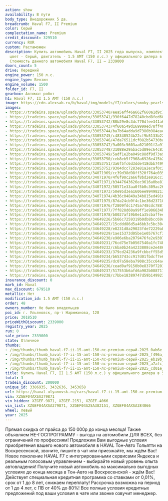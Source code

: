 ```yaml
---
action: show
availability: В пути
body_type: Внедорожник 5 дв.
breadcrumb: Haval F7, II Premium
color: Серый
complectation_name: Premium
credit_discount: 329510
currency: RUR
custom: Растаможен
description: Купить автомобиль Haval F7, II 2025 года выпуска, комплектация Premium,
  цвет - Серый, двигатель - 1.5 AMT (150 л.с.) у официального дилера в г. Ульяновск.
  Стоимость данного автомобиля Haval F7, II – 2339000
doors_count: 5
drive: Передний
engine_power: 150 л.с.
engine_type: Бензин
engine_volume: 1500
folder_id: F7, II
gearbox: Автомат робот
h1: Haval F7, II 1.5 AMT (150 л.с.)
image: https://cdn.alexsab.ru/b/haval/img/models/f7/colors/smoky-pearls.webp
images:
- https://tradeins.space/uploads/photo/33053740/eea5aff46a662f660a1d9c70ea90ab6e.jpg
- https://tradeins.space/uploads/photo/33053741/930f6447d78240cbd8fed608bc1f496a.jpg
- https://tradeins.space/uploads/photo/33053742/88b29e8c3dc770dfee341a647e0eb19b.jpg
- https://tradeins.space/uploads/photo/33053743/4f60a549d169999ed78ff48334fa7afc.jpg
- https://tradeins.space/uploads/photo/33053744/ba7b64adda9d7380b984eae07bacd01e.jpg
- https://tradeins.space/uploads/photo/33053745/c48348524b22cf9b5133b22c90ada020.jpg
- https://tradeins.space/uploads/photo/33053746/47da76511dcf082b54730ba84d1ea284.jpg
- https://tradeins.space/uploads/photo/33053747/9a003c5603aa021091f2a915edaa3241.jpg
- https://tradeins.space/uploads/photo/33053748/31088e29abac5d89ec64c8332b7045f1.jpg
- https://tradeins.space/uploads/photo/33053749/5adf1e2ba049c88df9d73a90e93d47bd.jpg
- https://tradeins.space/uploads/photo/33053750/ceb8eb5f7968a6926e415b23d002ea17.jpg
- https://tradeins.space/uploads/photo/33053751/3a6f5fc6d3dde418dbb7499fcda19fba.jpg
- https://tradeins.space/uploads/photo/33053752/9304dcc7283e81a2ecaf0c2285372082.jpg
- https://tradeins.space/uploads/photo/34071969/cc39d38d98ff320f764e035055e1a649.JPG
- https://tradeins.space/uploads/photo/34071970/4f6f90c2a66f8bd2e916cc30f039d375.JPG
- https://tradeins.space/uploads/photo/34071971/b3447643626ec9616a0be81ab6a303f6.JPG
- https://tradeins.space/uploads/photo/34071972/50571e33aa0f5b0c309ac26e996527a1.JPG
- https://tradeins.space/uploads/photo/34071973/50e95d3ea1606ee9949821360019a52d.JPG
- https://tradeins.space/uploads/photo/34071974/4b36c04849a34b815ed4916d6eabfced.JPG
- https://tradeins.space/uploads/photo/34071975/87da24cb9f4c1be36d237108f523b42b.JPG
- https://tradeins.space/uploads/photo/34071976/f2809fdc1745a748cdc7887b888557a3.JPG
- https://tradeins.space/uploads/photo/34071977/7ff828d60a99ff1e906634bc49d1cf81.JPG
- https://tradeins.space/uploads/photo/34071978/b8027af19b0e1a35cbaffee44c6aab47.JPG
- https://tradeins.space/uploads/photo/34649226/5b66c7259319b0db8bcc69dcfeb74acd.jpg
- https://tradeins.space/uploads/photo/34649227/15cddd86d5a46bb3c5bc304f978a7a62.jpg
- https://tradeins.space/uploads/photo/34649228/e8231d8a29023fde72229ab2b234428e.jpg
- https://tradeins.space/uploads/photo/34649229/1ae15373d05be1e05767cf313506ee73.jpg
- https://tradeins.space/uploads/photo/34649230/e906e6ba2079476fe2e9307f826c9bb8.jpg
- https://tradeins.space/uploads/photo/34649231/76cd75e7b0567540a1fc74b8dcbf3039.jpg
- https://tradeins.space/uploads/photo/34649232/c6ba0b24a4233808ce2e4865db9ab481.jpg
- https://tradeins.space/uploads/photo/34649233/379cd24236a9fcbbcff55d5a8b034ee7.jpg
- https://tradeins.space/uploads/photo/34649234/b653743cc917d01fbdcf7e64602fb1ba.jpg
- https://tradeins.space/uploads/photo/34649235/dc07a58eba7908c35cc64accc7e1ba68.jpg
- https://tradeins.space/uploads/photo/34649236/cead0af9150b0e8370f720164436d075.jpg
- https://tradeins.space/uploads/photo/34649237/517553b6afd6a902b08871162adaf293.jpg
- https://tradeins.space/uploads/photo/34649238/c7bbe18389747d59b149923cd4d3a9e5.jpg
insurance_discount: 0
mark_id: Haval
max_discount: 679510
metallic: Нет
modification_id: 1.5 AMT (150 л.с.)
order: 48
owners_number: Не было владельцев
poi_id: г. Ульяновск, пр-т Нариманова, 128
price: 3018510
priceWithDiscount: 2339000
registry_year: 2025
run: 0
sale_price: 2339000
state: Отличное
thumbs:
- /img/thumbs/thumb_haval-f7-ii-15-amt-150-лс-premium-серый-2025_0ab6e_0.webp
- /img/thumbs/thumb_haval-f7-ii-15-amt-150-лс-premium-серый-2025_f496a_1.webp
- /img/thumbs/thumb_haval-f7-ii-15-amt-150-лс-premium-серый-2025_eb19b_2.webp
- /img/thumbs/thumb_haval-f7-ii-15-amt-150-лс-premium-серый-2025_a7afc_3.webp
- /img/thumbs/thumb_haval-f7-ii-15-amt-150-лс-premium-серый-2025_cd01e_4.webp
title: Купить Haval F7, II 1.5 AMT (150 л.с.) у официального дилера в Ульяновске
total: 3
tradein_discount: 200000
unique_id: 3386935, 3432636, 3453658
url: https://haval-ulyanovsk.ru/cars/haval-f7-ii-15-amt-150-лс-premium-серый-2025/
vin: XZGEF04AXSA379871
vin_hidden: XZGEF-9871, XZGEF-2151, XZGEF-4066
vin_list: XZGEF04AXSA379871, XZGEF04A2SA382151, XZGEF04AXSA384066
wheel: левый
year: 2025
---
```

<p>
 Прямая скидка от прайса до 150 000р до конца месяца! Также объявляем НЕ-ГОСПРОГРАММУ - выгода на автомобили ДЛЯ ВСЕХ, без ограничений по профессиям! Предложим Вам выгодные условия приобретения вашего нового автомобиля в HAVAL Тон-Авто Тольятти на Воскресенской, звоните, пишите в чат или приезжайте, мы ждём Вас! Новое поколение HAVAL F7 с интегрированными сервисами Яндекса и реальным голосовым управлением - выбирайте новый уровень опыта автовладения! Получите новый автомобиль на максимально выгодных условиях до конца месяца в Тон-Авто на Воскресенской - ждём Вас! Действует специальная кредитная программа со ставками от 0,01%, срок от 1 до 8 лет, снижаем переплату! Рассрочка возможна на период от 1 до 4 лет, с ПВ от 40% до 80%! Все полные условия кредитных предложений под ваши условия в чате или звонке озвучит менеджер.
</p>
<p>
</p>
<p>
</p>
